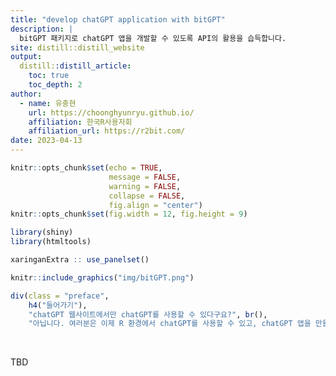 ```yaml
---
title: "develop chatGPT application with bitGPT"
description: |
  bitGPT 패키지로 chatGPT 앱을 개발할 수 있도록 API의 활용을 습득합니다.
site: distill::distill_website
output:
  distill::distill_article:
    toc: true
    toc_depth: 2  
author:
  - name: 유충현 
    url: https://choonghyunryu.github.io/
    affiliation: 한국R사용자회
    affiliation_url: https://r2bit.com/   
date: 2023-04-13   
---
```


```r
knitr::opts_chunk$set(echo = TRUE, 
                      message = FALSE, 
                      warning = FALSE, 
                      collapse = FALSE,
                      fig.align = "center")
knitr::opts_chunk$set(fig.width = 12, fig.height = 9)

library(shiny)
library(htmltools)

xaringanExtra :: use_panelset()
```

```r
knitr::include_graphics("img/bitGPT.png")
```

```r
div(class = "preface", 
    h4("들어가기"),
    "chatGPT 웹사이트에서만 chatGPT를 사용할 수 있다구요?", br(),
    "아닙니다. 여러분은 이제 R 환경에서 chatGPT를 사용할 수 있고, chatGPT 앱을 만들 수 있는 기초 체력을 기릅니다.")
```

<br>

TBD